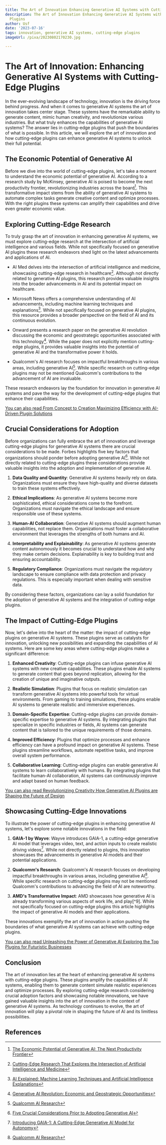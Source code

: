 ```yaml
---
title: The Art of Innovation Enhancing Generative AI Systems with Cutting-Edge Plugins
description: The Art of Innovation Enhancing Generative AI Systems with Cutting-Edge
  Plugins
author: Usf
date: '2023-07-16'
tags: innovation, generative AI systems, cutting-edge plugins
imageUrl: /pixa/20230802170230.jpg

---
```

# The Art of  Innovation: Enhancing Generative AI Systems with Cutting-Edge Plugins

In  the ever-evolving landscape of  technology, innovation is  the driving force behind progress. And when it comes to generative  AI systems the art of innovation takes center stage. These systems have the remarkable ability to generate content, mimic human creativity, and revolutionize various industries.  But what truly enhances  the capabilities of generative AI  systems? The answer lies in cutting-edge plugins that push the boundaries of what is possible.  In this article, we will explore the art of innovation and how cutting-edge plugins can enhance generative AI systems to unlock their full potential.

## The Economic Potential of  Generative AI

Before  we dive into  the world of cutting-edge plugins, let's take a moment to understand the economic potential of generative AI. According  to a research study by McKinsey, generative  AI is poised to become the next productivity  frontier, revolutionizing industries across the  board[^1].  This transformative impact stems  from the ability of generative AI systems to  automate complex tasks generate creative content and optimize processes. With the right plugins these systems can amplify their capabilities  and drive even greater economic value.

##  Exploring Cutting-Edge Research

To truly grasp the art of innovation in enhancing  generative AI systems, we must explore cutting-edge  research at the intersection of  artificial intelligence and  various fields. While not specifically focused on generative AI plugins these research endeavors shed light on the latest advancements and applications of AI.

- AI Med delves into  the intersection of artificial intelligence  and  medicine, showcasing cutting-edge research  in healthcare[^2]. Although not directly related to generative  AI plugins, this research provides valuable insights into the  broader advancements in AI and its potential impact  on  healthcare.

- Microsoft News offers  a comprehensive understanding of  AI advancements, including machine learning techniques  and explanations[^3]. While not specifically focused on generative AI plugins, this resource provides a broader  perspective on the  field of AI and its continuous evolution.

- Onward presents a research paper on the generative  AI revolution discussing the economic and geostrategic  opportunities associated with this technology[^4]. While the paper does not explicitly mention cutting-edge plugins, it provides valuable insights  into the  potential of generative  AI and the transformative power it holds.

- Qualcomm's AI research focuses on impactful  breakthroughs in various areas, including generative AI[^5]. While specific research on  cutting-edge plugins may  not be mentioned Qualcomm's contributions to the  advancement of AI  are invaluable.

These research endeavors lay the foundation for innovation in generative AI systems and pave the way for the development of cutting-edge plugins that enhance their capabilities.

[You can also read From Concept to Creation Maximizing Efficiency with AI-Driven Plugin  Solutions](From%20Concept%20to%20Creation%20Maximizing%20Efficiency%20with%20AI-Driven%20Plugin%20Solutions)


## Crucial Considerations for Adoption

Before organizations can fully embrace the art of innovation and leverage cutting-edge plugins for generative AI systems there are crucial considerations to be made. Forbes highlights  five key factors that  organizations should ponder  before adopting generative AI[^6]. While not directly related  to cutting-edge plugins these considerations provide valuable insights into the adoption and implementation of generative AI.

1. **Data Quality and Quantity**: Generative AI systems heavily rely on data. Organizations must ensure they  have  high-quality and diverse datasets to train these systems effectively.

2. **Ethical  Implications**: As generative AI  systems  become more sophisticated, ethical considerations  come to the forefront. Organizations must navigate the ethical landscape and ensure responsible use of these systems.

3. **Human-AI Collaboration**: Generative AI systems should augment human capabilities,  not replace them. Organizations must foster a collaborative environment that leverages the strengths of both humans and AI.

4. **Interpretability and  Explainability**: As generative  AI  systems  generate content autonomously it  becomes crucial to understand how and why they make certain decisions. Explainability is key  to building trust  and ensuring accountability.

5. **Regulatory Compliance**: Organizations must navigate the  regulatory landscape to ensure compliance with data protection and privacy regulations. This is especially  important when dealing with sensitive data.

By considering these  factors, organizations can lay a solid foundation for the adoption of generative AI systems  and the integration of cutting-edge plugins.

## The Impact of Cutting-Edge Plugins

Now, let's  delve into the heart of the matter: the impact of cutting-edge plugins on generative AI systems. These plugins serve as catalysts for innovation, unlocking new possibilities and expanding the capabilities of AI systems. Here are some key areas where cutting-edge plugins make a significant difference:

1. **Enhanced Creativity**: Cutting-edge plugins can infuse generative AI systems with new creative capabilities. These plugins enable AI systems  to generate content that goes beyond replication, allowing for the  creation  of unique and imaginative outputs.

2. **Realistic Simulation**: Plugins  that focus on realistic simulation can transform generative AI systems into powerful tools for virtual environments. From gaming to training simulations, these plugins  enable AI systems  to generate realistic and immersive experiences.

3.  **Domain-Specific Expertise**: Cutting-edge plugins can provide domain-specific expertise to generative AI systems. By integrating plugins that specialize in specific industries or fields, AI systems can generate content that is tailored to the unique requirements of those domains.

4.  **Improved Efficiency**: Plugins that optimize processes and enhance efficiency can  have a  profound impact  on generative AI  systems. These plugins streamline workflows, automate  repetitive tasks, and improve overall system performance.

5. **Collaborative  Learning**: Cutting-edge plugins can enable generative AI systems to learn collaboratively with humans. By integrating plugins that facilitate human-AI collaboration, AI systems can continuously improve  and adapt based on human feedback.

[You can also read  Revolutionizing  Creativity How Generative AI Plugins are Shaping the Future  of Design](Revolutionizing%20Creativity%20How%20Generative%20AI%20Plugins%20are%20Shaping%20the%20Future%20of%20Design)


##  Showcasing  Cutting-Edge Innovations

To illustrate the power of cutting-edge plugins in enhancing generative AI systems, let's explore some notable innovations in the field:

1. **GAIA-1 by Wayve**: Wayve introduces GAIA-1, a cutting-edge generative AI model that leverages video, text, and action inputs to create realistic driving videos[^10]. While not directly related to plugins, this innovation showcases the advancements in generative AI models and their  potential applications.

2. **Qualcomm's Research**: Qualcomm's AI research focuses on  developing impactful breakthroughs in various areas, including generative AI[^5]. While specific research on  cutting-edge  plugins may not be mentioned Qualcomm's contributions to advancing the field of AI are  noteworthy.

3. **AMD's Transformative Impact**: AMD showcases how generative AI is already transforming various aspects of work life, and play[^9]. While not specifically focused on cutting-edge  plugins this  article highlights the impact of generative AI models and their applications.

These innovations exemplify the art of  innovation in action pushing the boundaries of what generative AI systems can achieve with cutting-edge plugins.

[You can also read Unleashing the Power of  Generative AI Exploring the Top Plugins for Futuristic Businesses](Unleashing%20the%20Power%20of%20Generative%20AI%20Exploring%20the%20Top%20Plugins%20for%20Futuristic%20Businesses)


## Conclusion

The art of  innovation lies at the heart of enhancing generative AI  systems with cutting-edge  plugins. These plugins amplify the capabilities  of AI systems, enabling them  to generate content simulate realistic experiences and optimize processes. By exploring cutting-edge research considering  crucial  adoption factors and showcasing notable innovations, we have gained valuable insights into the art of innovation in the context of generative AI systems. As technology continues to evolve, the art of innovation will play a pivotal role in shaping the future  of  AI  and  its limitless  possibilities.

## References

[^1]:  [The Economic  Potential of  Generative AI: The Next Productivity Frontier](https://www.mckinsey.com/capabilities/mckinsey-digital/our-insights/the-economic-potential-of-generative-ai-the-next-productivity-frontier)
[^2]: [Cutting-Edge Research That  Explores the Intersection of Artificial Intelligence and Medicine](https://ai-med.io/more-news/cutting-edge-research-that-explores-the-intersection-of-artificial-intelligence-and-medicine/)
[^3]: [AI Explained: Machine Learning Techniques and Artificial Intelligence Explanations](https://news.microsoft.com/2023/04/04/ai-explained/)
[^4]:  [Generative AI Revolution:  Economic and Geostrategic Opportunities](https://www.ukonward.com/wp-content/uploads/2023/05/Generative-AI-Revolution-Final.pdf)
[^5]: [Qualcomm AI Research](https://www.qualcomm.com/research/artificial-intelligence/ai-research)
[^6]: [Five  Crucial Considerations Prior to Adopting Generative AI](https://www.forbes.com/sites/forbestechcouncil/2023/07/11/five-crucial-considerations-prior-to-adopting-generative-ai/?sh=24aed0962025)
[^10]: [Introducing GAIA-1: A Cutting-Edge Generative AI Model for Autonomy](https://wayve.ai/thinking/introducing-gaia1/)